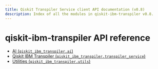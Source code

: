 ```yaml
---
title: Qiskit Transpiler Service client API documentation (v0.8)
description: Index of all the modules in qiskit-ibm-transpiler v0.8.
---
```


# qiskit-ibm-transpiler API reference

*   [AI (`qiskit_ibm_transpiler.ai`)](ai)
*   [Qiskit IBM Transpiler (`qiskit_ibm_transpiler.transpiler_service`)](transpiler-service)
*   [Utilities (`qiskit_ibm_transpiler.utils`)](utils)

